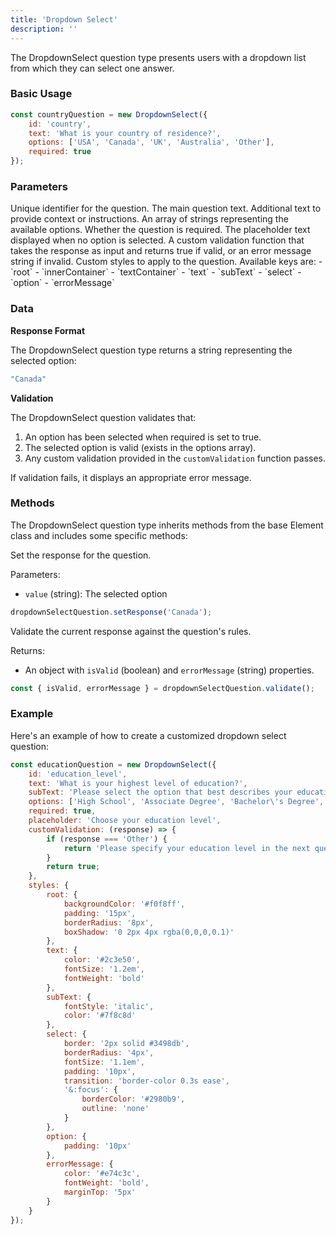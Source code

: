 ```yaml
---
title: 'Dropdown Select'
description: ''
---
```


The DropdownSelect question type presents users with a dropdown list from which they can select one answer.

### Basic Usage

```javascript
const countryQuestion = new DropdownSelect({
    id: 'country',
    text: 'What is your country of residence?',
    options: ['USA', 'Canada', 'UK', 'Australia', 'Other'],
    required: true
});
```

### Parameters

<ParamField path="id" type="string" required>
  Unique identifier for the question.
</ParamField>

<ParamField path="text" type="string" required>
  The main question text.
</ParamField>

<ParamField path="subText" type="string" default="">
  Additional text to provide context or instructions.
</ParamField>

<ParamField path="options" type="array" required>
  An array of strings representing the available options.
</ParamField>

<ParamField path="required" type="boolean" default="true">
  Whether the question is required.
</ParamField>

<ParamField path="placeholder" type="string" default="Select an option">
  The placeholder text displayed when no option is selected.
</ParamField>

<ParamField path="customValidation" type="function">
  A custom validation function that takes the response as input and returns true if valid, or an error message string if invalid.
</ParamField>

<ParamField path="styles" type="object">
  Custom styles to apply to the question. Available keys are:
  - `root`
  - `innerContainer`
  - `textContainer`
  - `text`
  - `subText`
  - `select`
  - `option`
  - `errorMessage`
</ParamField>

### Data

**Response Format**

The DropdownSelect question type returns a string representing the selected option:

```javascript
"Canada"
```

**Validation**

The DropdownSelect question validates that:
1. An option has been selected when required is set to true.
2. The selected option is valid (exists in the options array).
3. Any custom validation provided in the `customValidation` function passes.

If validation fails, it displays an appropriate error message.

### Methods

The DropdownSelect question type inherits methods from the base Element class and includes some specific methods:

<ParamField path="setResponse" type="function">
  Set the response for the question.

  Parameters:
  - `value` (string): The selected option

  ```javascript
  dropdownSelectQuestion.setResponse('Canada');
  ```
</ParamField>

<ParamField path="validate" type="function">
  Validate the current response against the question's rules.

  Returns:
  - An object with `isValid` (boolean) and `errorMessage` (string) properties.

  ```javascript
  const { isValid, errorMessage } = dropdownSelectQuestion.validate();
  ```
</ParamField>

### Example

Here's an example of how to create a customized dropdown select question:

```javascript
const educationQuestion = new DropdownSelect({
    id: 'education_level',
    text: 'What is your highest level of education?',
    subText: 'Please select the option that best describes your educational background',
    options: ['High School', 'Associate Degree', 'Bachelor\'s Degree', 'Master\'s Degree', 'Doctorate', 'Other'],
    required: true,
    placeholder: 'Choose your education level',
    customValidation: (response) => {
        if (response === 'Other') {
            return 'Please specify your education level in the next question.';
        }
        return true;
    },
    styles: {
        root: { 
            backgroundColor: '#f0f8ff',
            padding: '15px',
            borderRadius: '8px',
            boxShadow: '0 2px 4px rgba(0,0,0,0.1)'
        },
        text: { 
            color: '#2c3e50',
            fontSize: '1.2em',
            fontWeight: 'bold'
        },
        subText: {
            fontStyle: 'italic',
            color: '#7f8c8d'
        },
        select: {
            border: '2px solid #3498db',
            borderRadius: '4px',
            fontSize: '1.1em',
            padding: '10px',
            transition: 'border-color 0.3s ease',
            '&:focus': {
                borderColor: '#2980b9',
                outline: 'none'
            }
        },
        option: {
            padding: '10px'
        },
        errorMessage: {
            color: '#e74c3c',
            fontWeight: 'bold',
            marginTop: '5px'
        }
    }
});
```